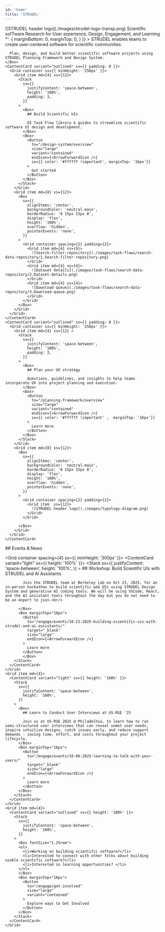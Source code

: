 ```yaml
---
id: 'home'
title: 'STRUDEL'
---
```


<PageSection containerWidth="lg">
  <Stack
    sx={{
      alignItems: 'center',
      textAlign: 'center',
      paddingTop: '24px',
      paddingBottom: '24px'
    }}
  >
    <Box
      sx={{
        flexShrink: 0,
        maxWidth: '600px',
        minWidth: '300px',
        pointerEvents: 'none',
        width: '75%',
      }}
    >
      ![STRUDEL header logo](./images/strudel-logo-transp.png)
    </Box>
    <Box 
      sx={{
        fontSize: '1.5rem',
        maxWidth: '650px',
        paddingTop: '24px'
      }}
    >
      Scientific sofTware Research for User experience, Design, Engagement, and Learning
    </Box>
  </Stack>
</PageSection>
<Hero containerWidth="lg" sideRibbon="left">
  <Stack spacing={4}>
    <Box 
      sx={{
        fontSize: '1.25rem',
        textAlign: 'center',
        '& > *': {
          marginBottom: 0,
          marginTop: 0,
        }
      }}
    >
      STRUDEL enables teams to create user-centered software for scientific communities.
      
      Plan, design, and build better scientific software projects using STRUDEL Planning Framework and Design System.
    </Box>
    <ContentCard variant="outlined" sx={{ padding: 0 }}>
      <Grid container sx={{ minHeight: '250px' }}>
        <Grid item md={4} xs={12}>
          <Stack
            sx={{
              justifyContent: 'space-between',
              height: '100%',
              padding: 3,
            }}
          >
            <Box>
              ## Build Scientific UIs

              UI Task Flow library & guides to streamline scientific software UI design and development.
            </Box>
            <Box>
              <Button 
                to="/design-system/overview"
                size="large"
                variant="contained"
                endIcon={<ArrowForwardIcon />}
                sx={{ color: '#ffffff !important', marginTop: '16px'}}
              >
                Get started
              </Button>
            </Box>
          </Stack>
        </Grid>
        <Grid item md={8} xs={12}>
          <Box
            sx={{
              alignItems: 'center',
              backgroundColor: 'neutral.main',
              borderRadius: '0 15px 15px 0',
              display: 'flex',
              height: '100%',
              overflow: 'hidden',
              pointerEvents: 'none',
            }}
          >
            <Grid container spacing={2} padding={2}>
              <Grid item md={4} xs={4}>
                ![Search-filter-repository](./images/task-flows/search-data-repository/1.Search-filter-repository.png)
              </Grid>
              <Grid item md={4} xs={4}>
                ![Dataset details](./images/task-flows/search-data-repository/2.Dataset-details.png)
              </Grid>
              <Grid item md={4} xs={4}>
                ![Download queue](./images/task-flows/search-data-repository/3.Download-queue.png)
              </Grid>
            </Grid>
          </Box>
        </Grid>
      </Grid>
    </ContentCard>
    <ContentCard variant="outlined" sx={{ padding: 0 }}>
      <Grid container sx={{ minHeight: '250px' }}>
        <Grid item md={4} xs={12} >
          <Stack
            sx={{
              justifyContent: 'space-between',
              height: '100%',
              padding: 3,
            }}
          >
            <Box>
              ## Plan your UX strategy

              Questions, guidelines, and insights to help teams incorporate UX into project planning and execution.
            </Box>
            <Box>
              <Button 
                to="/planning-framework/overview"
                size="large"
                variant="contained"
                endIcon={<ArrowForwardIcon />}
                sx={{ color: '#ffffff !important' ,  marginTop: '16px'}}
              >
                Learn more
              </Button>
            </Box>
          </Stack>
        </Grid>
        <Grid item md={8} xs={12}>
          <Box
            sx={{
              alignItems: 'center',
              backgroundColor: 'neutral.main',
              borderRadius: '0 15px 15px 0',
              display: 'flex',
              height: '100%',
              overflow: 'hidden',
              pointerEvents: 'none',
            }}
          >
            <Grid container spacing={2} padding={2}>
              <Grid item  xs={12}>
                ![STRUDEL header logo](./images/typology-diagram.png)
              </Grid>
            </Grid>

          </Box>
        </Grid>
      </Grid>
    </ContentCard>
  </Stack>
</Hero>
<PageSection containerWidth="lg" sideRibbon="right" sx={{ paddingBottom: 8 }}>
  ## Events & News

  <Grid container spacing={4} sx={{ minHeight: '300px' }}>
    <Grid item md={4}>
      <ContentCard variant="light" sx={{ height: '100%' }}>
        <Stack
          sx={{
            justifyContent: 'space-between',
            height: '100%',
          }}
        >
          <Box>
            ## Workshop: Build Scientific UIs with STRUDEL and AI Assistants

            Join the STRUDEL team at Berkeley Lab on Oct 23, 2025, for an in-person hackathon to build scientific web UIs using STRUDEL Design System and generative AI coding tools. We will be using VSCode, React, and the AI assistant tools throughout the day but you do not need to be an expert to join.<br/>
            
          </Box>
          <Box marginTop="16px">
            <Button 
              to="/engage/events/10-23-2025-building-scientific-uis-with-strudel-and-ai-assistants/"
              target="_blank"
              size="large"
              endIcon={<ArrowForwardIcon />}
            >
              Learn more
            </Button>
            </Box>
        </Stack>
      </ContentCard>
    </Grid>
    <Grid item md={4}>
      <ContentCard variant="light" sx={{ height: '100%' }}>
        <Stack
          sx={{
            justifyContent: 'space-between',
            height: '100%',
          }}
        >
          <Box>
            ## Learn to Conduct User Interviews at US-RSE '25

            Join us at US-RSE 2025 @ Philadelhia, to learn how to run semi-structured user interviews that can reveal unmet user needs, inspire intuitive designs, catch issues early, and reduce support demands - saving time, effort, and costs throughout your project lifecycle.
          </Box>
          <Box marginTop="16px">
            <Button 
              to="/engage/events/10-06-2025-learning-to-talk-with-your-users/"
              target="_blank"
              size="large"
              endIcon={<ArrowForwardIcon />}
            >
              Learn more
            </Button>
          </Box>
        </Stack>
      </ContentCard>
    </Grid>
    <Grid item md={4}>
      <ContentCard variant="outlined" sx={{ height: '100%' }}>
        <Stack
          sx={{
            justifyContent: 'space-between',
            height: '100%',
          }}
        >
          <Box fontSize="1.25rem">
          <ul>
            <li>Working on building scientific software?</li>
            <li>Interested to connect with other folks about building usable scientific software?</li>
            <li>Interested in learning opportunities? </li>
          </ul>
          </Box>
          <Box marginTop="16px">
            <Button 
              to="/engage/get-involved"
              size="large"
              variant="contained"
            >
              Explore ways to Get Involved
            </Button>
          </Box>
        </Stack>
      </ContentCard>
    </Grid>
  </Grid>
</PageSection>
